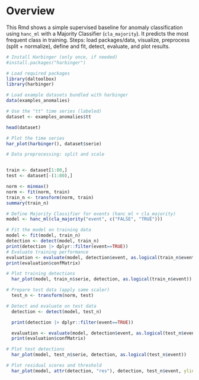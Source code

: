 # Overview

This Rmd shows a simple supervised baseline for anomaly classification using `hanc_ml` with a Majority Classifier (`cla_majority`). It predicts the most frequent class in training. Steps: load packages/data, visualize, preprocess (split + normalize), define and fit, detect, evaluate, and plot results.

```r
# Install Harbinger (only once, if needed)
#install.packages("harbinger")
```

```r
# Load required packages
library(daltoolbox)
library(harbinger) 
```

```r
# Load example datasets bundled with harbinger
data(examples_anomalies)
```

```r
# Use the "tt" time series (labeled)
dataset <- examples_anomalies$tt

head(dataset)
```

```r
# Plot the time series
har_plot(harbinger(), dataset$serie)
```

```r
# Data preprocessing: split and scale


train <- dataset[1:80,]
test <- dataset[-(1:80),]

norm <- minmax()
norm <- fit(norm, train)
train_n <- transform(norm, train)
summary(train_n)
```

```r
# Define Majority Classifier for events (hanc_ml + cla_majority)
model <- hanc_ml(cla_majority("event", c("FALSE", "TRUE")))
```

```r
# Fit the model on training data
model <- fit(model, train_n)
detection <- detect(model, train_n)
print(detection |> dplyr::filter(event==TRUE))
# Evaluate training performance
evaluation <- evaluate(model, detection$event, as.logical(train_n$event))
print(evaluation$confMatrix)
```

```r
# Plot training detections
  har_plot(model, train_n$serie, detection, as.logical(train_n$event))
```

```r
# Prepare test data (apply same scaler)
  test_n <- transform(norm, test)
```

```r
# Detect and evaluate on test data
  detection <- detect(model, test_n)

  print(detection |> dplyr::filter(event==TRUE))

  evaluation <- evaluate(model, detection$event, as.logical(test_n$event))
  print(evaluation$confMatrix)
```

```r
# Plot test detections
  har_plot(model, test_n$serie, detection, as.logical(test_n$event))
```

```r
# Plot residual scores and threshold
  har_plot(model, attr(detection, "res"), detection, test_n$event, yline = attr(detection, "threshold"))
```
